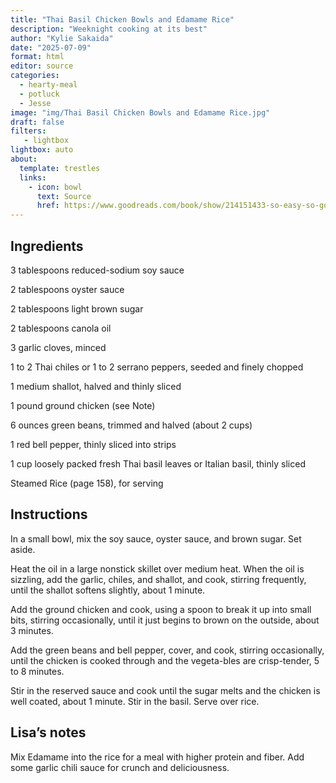 ```yaml
---
title: "Thai Basil Chicken Bowls and Edamame Rice"
description: "Weeknight cooking at its best"
author: "Kylie Sakaida"
date: "2025-07-09"
format: html
editor: source
categories:
  - hearty-meal
  - potluck
  - Jesse
image: "img/Thai Basil Chicken Bowls and Edamame Rice.jpg"
draft: false
filters:
   - lightbox
lightbox: auto
about:
  template: trestles
  links:
    - icon: bowl
      text: Source
      href: https://www.goodreads.com/book/show/214151433-so-easy-so-good
---
```


## Ingredients

3 tablespoons reduced-sodium soy sauce

2 tablespoons oyster sauce

2 tablespoons light brown sugar

2 tablespoons canola oil

3 garlic cloves, minced

1 to 2 Thai chiles or 1 to 2 serrano peppers, seeded and finely chopped

1 medium shallot, halved and thinly sliced

1 pound ground chicken (see Note)

6 ounces green beans, trimmed and halved (about 2 cups)

1 red bell pepper, thinly sliced into strips

1 cup loosely packed fresh Thai basil leaves or Italian basil, thinly sliced

Steamed Rice (page 158), for serving

## Instructions

In a small bowl, mix the soy sauce, oyster sauce, and brown sugar. Set aside.

Heat the oil in a large nonstick skillet over medium heat. When the oil is sizzling, add the garlic, chiles, and shallot, and cook, stirring frequently, until the shallot softens slightly, about 1 minute.

Add the ground chicken and cook, using a spoon to break it up into small bits, stirring occasionally, until it just begins to brown on the outside, about 3 minutes.

Add the green beans and bell pepper, cover, and cook, stirring occasionally, until the chicken is cooked through and the vegeta-bles are crisp-tender, 5 to 8 minutes.

Stir in the reserved sauce and cook until the sugar melts and the chicken is well coated, about 1 minute. Stir in the basil. Serve over rice.

## Lisa's notes

Mix Edamame into the rice for a meal with higher protein and fiber. Add some garlic chili sauce for crunch and deliciousness. 